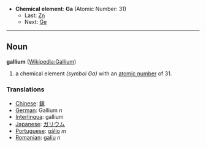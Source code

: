 *'''Chemical element''': '''Ga''' (Atomic Number: 31)
**Last: [[Zinc|Zn]]
**Next: [[Germanium|Ge]]
----
== Noun ==
'''gallium''' ([[en:Gallium|Wikipedia:Gallium]])

# a chemical element ''(symbol Ga)'' with an [[atomic number]] of 31.

===Translations===
*[[Chinese]]: [[鎵]]
*[[German]]: Gallium ''n''
*[[Interlingua]]: gallium
*[[Japanese]]: [[ガリウム]]
*[[Portuguese]]: [[gálio]] ''m''
*[[Romanian]]: [[galiu]] ''n''